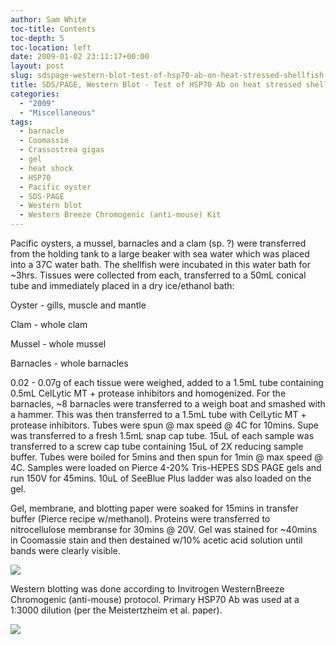```yaml
---
author: Sam White
toc-title: Contents
toc-depth: 5
toc-location: left
date: 2009-01-02 23:11:17+00:00
layout: post
slug: sdspage-western-blot-test-of-hsp70-ab-on-heat-stressed-shellfish-for-fish441
title: SDS/PAGE, Western Blot - Test of HSP70 Ab on heat stressed shellfish for FISH441
categories:
  - "2009"
  - "Miscellaneous"
tags:
  - barnacle
  - Coomassie
  - Crassostrea gigas
  - gel
  - heat shock
  - HSP70
  - Pacific oyster
  - SDS-PAGE
  - Western blot
  - Western Breeze Chromogenic (anti-mouse) Kit
---
```


Pacific oysters, a mussel, barnacles and a clam (sp. ?) were transferred from the holding tank to a large beaker with sea water which was placed into a 37C water bath. The shellfish were incubated in this water bath for ~3hrs. Tissues were collected from each, transferred to a 50mL conical tube and immediately placed in a dry ice/ethanol bath:

Oyster - gills, muscle and mantle

Clam - whole clam

Mussel - whole mussel

Barnacles - whole barnacles

0.02 - 0.07g of each tissue were weighed, added to a 1.5mL tube containing 0.5mL CelLytic MT + protease inhibitors and homogenized. For the barnacles, ~8 barnacles were transferred to a weigh boat and smashed with a hammer. This was then transferred to a 1.5mL tube with CelLytic MT + protease inhibitors. Tubes were spun @ max speed @ 4C for 10mins. Supe was transferred to a fresh 1.5mL snap cap tube. 15uL of each sample was transferred to a screw cap tube containing 15uL of 2X reducing sample buffer. Tubes were boiled for 5mins and then spun for 1min @ max speed @ 4C. Samples were loaded on Pierce 4-20% Tris-HEPES SDS PAGE gels and run 150V for 45mins. 10uL of SeeBlue Plus ladder was also loaded on the gel.

Gel, membrane, and blotting paper were soaked for 15mins in transfer buffer (Pierce recipe w/methanol). Proteins were transferred to nitrocellulose membranse for 30mins @ 20V. Gel was stained for ~40mins in Coomassie stain and then destained w/10% acetic acid solution until bands were clearly visible.

![](https://eagle.fish.washington.edu/Arabidopsis/SDS-PAGE/20090102%20PAGE.JPG)

Western blotting was done according to Invitrogen WesternBreeze Chromogenic (anti-mouse) protocol. Primary HSP70 Ab was used at a 1:3000 dilution (per the Meistertzheim et al. paper).

![](https://eagle.fish.washington.edu/Arabidopsis/Western%20Blots/20090102%20labeled.png)
